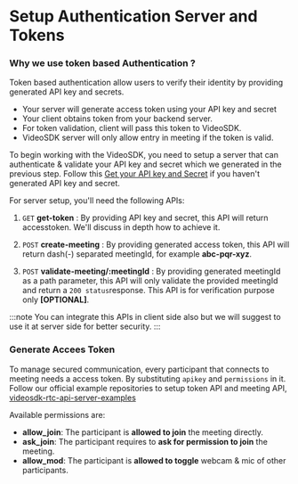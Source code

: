 # Setup Authentication Server and Tokens


### Why we use token based Authentication ?

Token based authentication allow users to verify their identity by providing generated API key and secrets.

- Your server will generate access token using your API key and secret
- Your client obtains token from your backend server.
- For token validation, client will pass this token to VideoSDK.
- VideoSDK server will only allow entry in meeting if the token is valid.


To begin working with the VideoSDK, you need to setup a server that can authenticate & validate your API key and secret which we generated in the previous step. Follow this [Get your API key and Secret](signup-and-create-api) if you haven't generated API key and secret.

For server setup, you'll need the following APIs:

1. `GET` **get-token** : By providing API key and secret, this API will return accesstoken. We'll discuss in depth how to achieve it.

2. `POST` **create-meeting** : By providing generated access token, this API will return dash(-) separated meetingId, for example **abc-pqr-xyz**.

3. `POST` **validate-meeting/:meetingId** : By providing generated meetingId as a path parameter, this API will only validate the provided meetingId and return a `200 status`response. This API is for verification purpose only **[OPTIONAL]**.

:::note
You can integrate this APIs in client side also but we will suggest to use it at server side for better security.
:::


### Generate Accees Token

To manage secured communication, every participant that connects to meeting needs a access token. By substituting `apikey` and `permissions` in it.
Follow our official example repositories to setup token API and meeting API, [videosdk-rtc-api-server-examples](https://github.com/videosdk-live/videosdk-rtc-api-server-examples)

Available permissions are:

- **allow_join**: The participant is **allowed to join** the meeting directly.
- **ask_join**: The participant requires to **ask for permission to join** the meeting.
- **allow_mod**: The participant is **allowed to toggle** webcam & mic of other participants.

